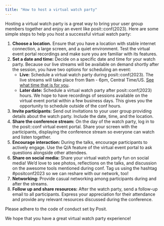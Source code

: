 ```yaml
---
title: "How to host a virtual watch party"
---
```


Hosting a virtual watch party is a great way to bring your user group members together and enjoy an event like posit::conf(2023). Here are some simple steps to help you host a successful virtual watch party:

1. **Choose a location.** Ensure that you have a location with stable internet connection, a large screen, and a quiet environment. Test the virtual event portal recordings and make sure you are familiar with its features.
2. **Set a date and time:** Decide on a specific date and time for your watch party. Because our live streams will be available on demand shortly after the session, you have two options for scheduling an event:
    *  **Live:** Schedule a virtual watch party during posit::conf(2023). The live streams will take place from 9am - 6pm, Central Time/US. [See what time that is for you](https://www.timeanddate.com/time/difference/usa/chicago).
    * **Later date:** Schedule a virtual watch party after posit::conf(2023) hours. We hope to have recordings of sessions available on the virtual event portal within a few business days. This gives you the opportunity to schedule outside of the conf hours.
3. **Invite participants:** Send out invitations to your user group providing details about the watch party. Include the date, time, and the location.
4. **Share the conference stream:** On the day of the watch party, log in to the posit::conf virtual event portal. Share your screen with the participants, displaying the conference stream so everyone can watch and listen together.
5. **Encourage interaction:** During the talks, encourage participants to actively engage. Use the Q/A feature of the virtual event portal to ask questions alongside other attendees.
6. **Share on social media:** Share your virtual watch party fun on social media! We'd love to see photos, reflections on the talks, and discussion on the awesome tools mentioned during conf. Tag us using the hashtag #positconf2023 so we can reshare with our network, too!
7. **Networking:** Provide casual networking among participants during and after the streams.
8. **Follow up and share resources:** After the watch party, send a follow-up email to all participants. Express your appreciation for their attendance and provide any relevant resources discussed during the conference.

Please adhere to the code of conduct set by Posit.

We hope that you have a great virtual watch party experience!